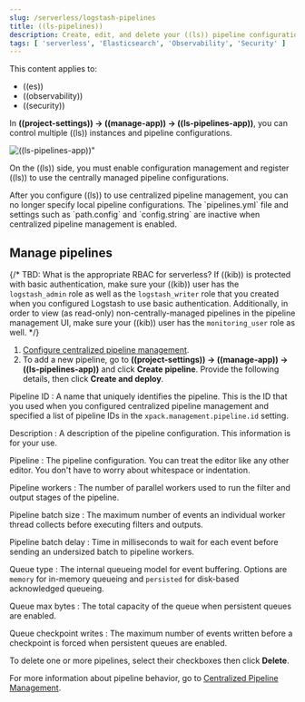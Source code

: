 ```yaml
---
slug: /serverless/logstash-pipelines
title: ((ls-pipelines))
description: Create, edit, and delete your ((ls)) pipeline configurations.
tags: [ 'serverless', 'Elasticsearch', 'Observability', 'Security' ]
---
```


<DocBadge template="technical preview" />

This content applies to:

- ((es))
- ((observability))
- ((security))

In **((project-settings)) → ((manage-app)) → ((ls-pipelines-app))**, you can control multiple ((ls)) instances and pipeline configurations.

![((ls-pipelines-app))"](../images/logstash-pipelines-management.png)

On the ((ls)) side, you must enable configuration management and register ((ls)) to use the centrally managed pipeline configurations.

<DocCallOut color="warning" title="">
After you configure ((ls)) to use centralized pipeline management, you can no longer specify local pipeline configurations.
The `pipelines.yml` file and settings such as `path.config` and `config.string` are inactive when centralized pipeline management is enabled.
</DocCallOut>

## Manage pipelines

{/*
TBD: What is the appropriate RBAC for serverless?
If ((kib)) is protected with basic authentication, make sure your ((kib)) user has
the `logstash_admin` role as well as the `logstash_writer` role that you created
when you configured Logstash to use basic authentication. Additionally,
in order to view (as read-only) non-centrally-managed pipelines in the pipeline management
UI, make sure your ((kib)) user has the `monitoring_user` role as well.
*/}

1. [Configure centralized pipeline management](((logstash-ref))/configuring-centralized-pipelines.html).
1. To add a new pipeline, go to **((project-settings)) → ((manage-app)) → ((ls-pipelines-app))** and click **Create pipeline**. Provide the following details, then click **Create and deploy**.

Pipeline ID
: A name that uniquely identifies the pipeline.
  This is the ID that you used when you configured centralized pipeline management and specified a list of pipeline IDs in the `xpack.management.pipeline.id` setting.

Description
: A description of the pipeline configuration. This information is for your use.

Pipeline
: The pipeline configuration.
  You can treat the editor like any other editor.
  You don't have to worry about whitespace or indentation.

Pipeline workers
: The number of parallel workers used to run the filter and output stages of the pipeline.

Pipeline batch size
: The maximum number of events an individual worker thread collects before
executing filters and outputs.

Pipeline batch delay
: Time in milliseconds to wait for each event before sending an undersized
batch to pipeline workers.

Queue type
: The internal queueing model for event buffering.
  Options are `memory` for in-memory queueing and `persisted` for disk-based acknowledged queueing.

Queue max bytes
: The total capacity of the queue when persistent queues are enabled.

Queue checkpoint writes
: The maximum number of events written before a checkpoint is forced when
persistent queues are enabled.

To delete one or more pipelines, select their checkboxes then click **Delete**.

For more information about pipeline behavior, go to [Centralized Pipeline Management](((logstash-ref))/logstash-centralized-pipeline-management.html#_pipeline_behavior).
